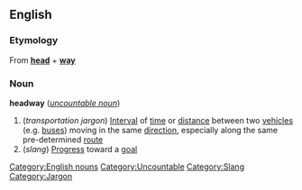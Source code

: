 ==English==
===Etymology===
From '''[[head]]''' + '''[[way]]'''
 
===Noun===
'''headway''' (''[[uncountable noun]]'')

#(''transportation jargon'') [[Interval]] of [[time]] or [[distance]] between two [[vehicles]] (e.g. [[bus|buses]]) moving in the same [[direction]], especially along the same pre-determined [[route]]
#(''slang'') [[Progress]] toward a [[goal]]

[[Category:English nouns]]
[[Category:Uncountable]]
[[Category:Slang]]
[[Category:Jargon]]